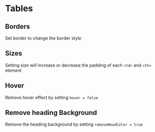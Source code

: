 
<Meta title="Table" component={Table} argTypes={stories.argTypes} 
/>

# Tables

<Description of={Table} />

<Canvas>
    <Story story={stories.AllProps} name="All Props" />
</Canvas>

<ArgsTable story="All Props" />

## Borders

Set border to change the border style

<Canvas>
    <Story story={stories.Borders} />
</Canvas>


## Sizes

Setting size will increase or decrease the padding of each `<td>` and `<th>` element

<Canvas>
    <Story story={stories.Sizes} />
</Canvas>

## Hover

Remove hover effect by setting `hover = false`

<Canvas>
    <Story story={stories.Hover} />
</Canvas>


## Remove heading Background

Remove the heading background by setting `removeHeadColor = true`

<Canvas>
    <Story story={stories.HeadingColor} />
</Canvas>
